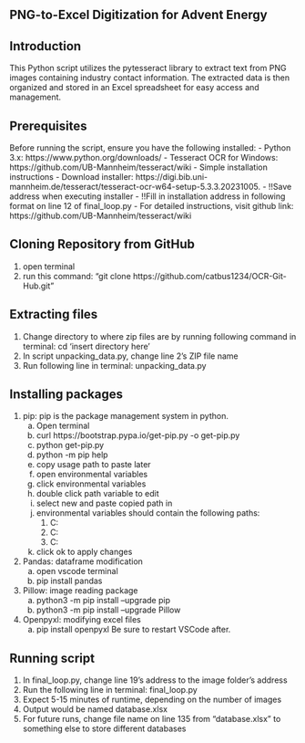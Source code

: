 ## PNG-to-Excel Digitization for Advent Energy

## Introduction
This Python script utilizes the pytesseract library to extract text from PNG images containing industry contact information. The extracted data is then organized and stored in an Excel spreadsheet for easy access and management.

## Prerequisites
Before running the script, ensure you have the following installed:
- Python 3.x: https://www.python.org/downloads/
- Tesseract OCR for Windows: https://github.com/UB-Mannheim/tesseract/wiki
- Simple installation instructions
    - Download installer: https://digi.bib.uni-mannheim.de/tesseract/tesseract-ocr-w64-setup-5.3.3.20231005.
    - !!Save address when executing installer
    - !!Fill in installation address in following format on line 12 of final_loop.py
- For detailed instructions, visit github link: https://github.com/UB-Mannheim/tesseract/wiki

## Cloning Repository from GitHub
1.   open terminal
2.   run this command: "git clone https://github.com/catbus1234/OCR-Git-Hub.git"


## Extracting files
1. Change directory to where zip files are by running following command in terminal: cd 'insert directory here'
2. In script unpacking_data.py, change line 2's ZIP file name
3. Run following line in terminal: unpacking_data.py

## Installing packages
1. pip: pip is the package management system in python. 
    a. Open terminal 
    b. curl https://bootstrap.pypa.io/get-pip.py -o get-pip.py
    c. python get-pip.py
    d. python -m pip help
    e. copy usage path to paste later
    f. open environmental variables
    g. click environmental variables
    h. double click path variable to edit
    i. select new and paste copied path in
    j. environmental variables should contain the following paths:
        1. C:\Users\josh2\AppData\Local\Programs\Python\Launcher\
        2. C:\Users\josh2\AppData\Local\Programs\Python\Python312\
        3. C:\Users\josh2\AppData\Local\Programs\Python\Python312\Scripts\
    k. click ok to apply changes
2. Pandas: dataframe modification
    a. open vscode terminal
    b. pip install pandas
3. Pillow: image reading package
    a. python3 -m pip install --upgrade pip
    b. python3 -m pip install --upgrade Pillow
4. Openpyxl: modifying excel files
    a. pip install openpyxl
Be sure to restart VSCode after.

## Running script
1. In final_loop.py, change line 19's address to the image folder's address
2. Run the following line in terminal: final_loop.py
3. Expect 5-15 minutes of runtime, depending on the number of images
4. Output would be named database.xlsx
5. For future runs, change file name on line 135 from "database.xlsx" to something else to store different databases

